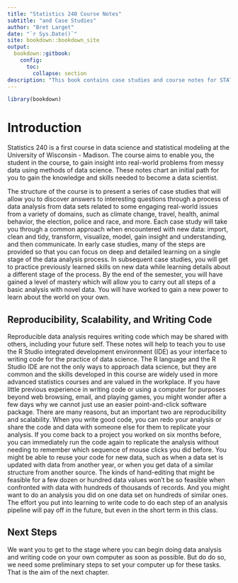 ```yaml
--- 
title: "Statistics 240 Course Notes"
subtitle: "and Case Studies"
author: "Bret Larget"
date: "`r Sys.Date()`"
site: bookdown::bookdown_site
output:
  bookdown::gitbook:
    config:
      toc:
        collapse: section
description: "This book contains case studies and course notes for STAT 240, Introduction to Data Modeling, at the University of Wisconsin, including instruction for many tidyverse packages"
---
```


```r
library(bookdown)
```

# Introduction

Statistics 240 is a first course in data science and statistical modeling at the University of Wisconsin - Madison.
The course aims to enable you, the student in the course,
to gain insight into real-world problems
from messy data using methods of data science.
These notes chart an initial path for you to gain the knowledge and skills
needed to become a data scientist.

The structure of the course is to present a series of case studies
that will allow you to discover answers to interesting questions
through a process of data analysis from data sets related to some engaging real-world issues from a variety of domains,
such as climate change, travel, health, animal behavior, the election, police and race, and more.
Each case study will take you through a common approach when encountered with new data: import, clean and tidy, transform, visualize, model, gain insight and understanding, and then communicate.
In early case studies,
many of the steps are provided so that you can focus on deep and detailed learning on a single stage of the data analysis process.
In subsequent case studies,
you will get to practice previously learned skills on new data
while learning details about a different stage of the process.
By the end of the semester,
you will have gained a level of mastery which will allow you to carry out all steps of a basic analysis with novel data.
You will have worked to gain a new power to learn about the world on your own.

## Reproducibility, Scalability, and Writing Code

Reproducible data analysis requires writing code which may be shared with others, including your future self.
These notes will help to teach you to use the R Studio integrated development environment (IDE) as your interface to writing code for the practice of data science.
The R language and the R Studio IDE are not the only ways to approach data science, but they are common and the skills developed in this course are widely used in more advanced statistics courses and are valued in the workplace.
If you have little previous experience in writing code or using a computer for purposes beyond web browsing, email, and playing games,
you might wonder after a few days why we cannot just use an easier point-and-click software package.
There are many reasons, but an important two are reproducibility and scalability.
When you write good code,
you can redo your analysis or share the code and data with someone else for them to replicate your analysis.
If you come back to a project you worked on six months before,
you can immediately run the code again to replicate the analysis without needing to remember which sequence of mouse clicks you did before.
You might be able to reuse your code for new data, such as when a data set is updated with data from another year, or when you get data of a similar structure from another source.
The kinds of hand-editing that might be feasible for a few dozen or hundred data values won't be so feasible when confronted with data with hundreds of thousands of records.
And you might want to do an analysis you did on one data set on hundreds of similar ones.
The effort you put into learning to write code to do each step of an analysis pipeline will pay off in the future, but even in the short term in this class.

## Next Steps

We want you to get to the stage where you can begin doing data analysis and writing code on your own computer as soon as possible.
But do do so, we need some preliminary steps to set your computer up for these tasks.
That is the aim of the next chapter.





